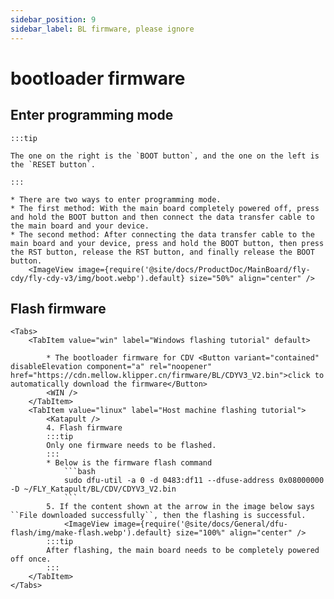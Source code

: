 ```yaml
---
sidebar_position: 9
sidebar_label: BL firmware, please ignore
---
```



# bootloader firmware

## Enter programming mode

    :::tip
 
    The one on the right is the `BOOT button`, and the one on the left is the `RESET button`.

    :::

    * There are two ways to enter programming mode.
    * The first method: With the main board completely powered off, press and hold the BOOT button and then connect the data transfer cable to the main board and your device.
    * The second method: After connecting the data transfer cable to the main board and your device, press and hold the BOOT button, then press the RST button, release the RST button, and finally release the BOOT button.
        <ImageView image={require('@site/docs/ProductDoc/MainBoard/fly-cdy/fly-cdy-v3/img/boot.webp').default} size="50%" align="center" />

## Flash firmware
    <Tabs>
        <TabItem value="win" label="Windows flashing tutorial" default>

            * The bootloader firmware for CDV <Button variant="contained" disableElevation component="a" rel="noopener" href="https://cdn.mellow.klipper.cn/firmware/BL/CDYV3_V2.bin">click to automatically download the firmware</Button>
            <WIN />
        </TabItem>
        <TabItem value="linux" label="Host machine flashing tutorial">
            <Katapult />
            4. Flash firmware
            :::tip
            Only one firmware needs to be flashed.
            :::
            * Below is the firmware flash command
                ```bash
                sudo dfu-util -a 0 -d 0483:df11 --dfuse-address 0x08000000 -D ~/FLY_Katapult/BL/CDV/CDYV3_V2.bin
                ```
            5. If the content shown at the arrow in the image below says ``File downloaded successfully``, then the flashing is successful.
                <ImageView image={require('@site/docs/General/dfu-flash/img/make-flash.webp').default} size="100%" align="center" />
            :::tip
            After flashing, the main board needs to be completely powered off once.
            :::
        </TabItem>
    </Tabs>
